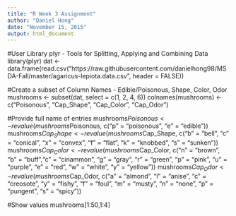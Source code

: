 ```yaml
---
title: "R Week 3 Assignment"
author: "Daniel Hong"
date: "November 15, 2015"
output: html_document
---
```


#User Library plyr - Tools for Splitting, Applying and Combining Data
library(plyr)
dat <- data.frame(read.csv("https://raw.githubusercontent.com/danielhong98/MSDA-Fall/master/agaricus-lepiota.data.csv", header = FALSE))

#Create a subset of Column Names - Edible/Poisonous, Shape, Color, Odor
mushrooms <- subset(dat, select = c(1, 2, 4, 6))
colnames(mushrooms) <- c("Poisonous", "Cap_Shape", "Cap_Color", "Cap_Odor")

#Provide full name of entries
mushrooms$Poisonous <- revalue(mushrooms$Poisonous, c("p" = "poisonous", "e" = "edible"))
mushrooms$Cap_Shape <- revalue(mushrooms$Cap_Shape, c("b" = "bell", "c" = "conical", "x" = "convex", "f" = "flat", "k" = "knobbed", "s" = "sunken"))
mushrooms$Cap_Color <- revalue(mushrooms$Cap_Color, c("n" = "brown", "b" = "buff","c" = "cinammon", "g" = "gray", "r" = "green", "p" = "pink", "u" = "purple", "e" = "red", "w" = "white", "y" = "yellow"))
mushrooms$Cap_Odor <- revalue(mushrooms$Cap_Odor, c("a" = "almond", "l" = "anise", "c" = "creosote", "y" = "fishy", "f" = "foul", "m" = "musty", "n" = "none", "p" = "pungent", "s" = "spicy"))

#Show values
mushrooms[1:50,1:4]
